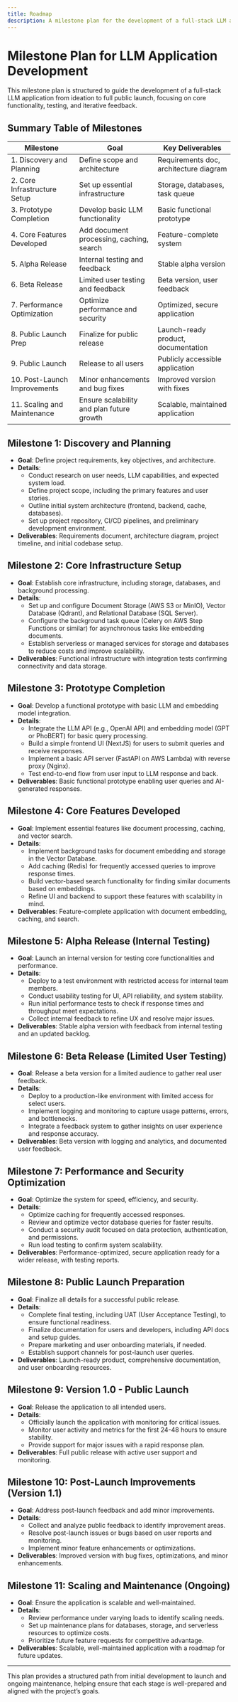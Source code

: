 ```yaml
---
title: Roadmap
description: A milestone plan for the development of a full-stack LLM application, from ideation to public launch.
---
```

# Milestone Plan for LLM Application Development

This milestone plan is structured to guide the development of a full-stack LLM application from ideation to full public launch, focusing on core functionality, testing, and iterative feedback.

## Summary Table of Milestones

| Milestone                    | Goal                                      | Key Deliverables                       |
| ---------------------------- | ----------------------------------------- | -------------------------------------- |
| 1. Discovery and Planning    | Define scope and architecture             | Requirements doc, architecture diagram |
| 2. Core Infrastructure Setup | Set up essential infrastructure           | Storage, databases, task queue         |
| 3. Prototype Completion      | Develop basic LLM functionality           | Basic functional prototype             |
| 4. Core Features Developed   | Add document processing, caching, search  | Feature-complete system                |
| 5. Alpha Release             | Internal testing and feedback             | Stable alpha version                   |
| 6. Beta Release              | Limited user testing and feedback         | Beta version, user feedback            |
| 7. Performance Optimization  | Optimize performance and security         | Optimized, secure application          |
| 8. Public Launch Prep        | Finalize for public release               | Launch-ready product, documentation    |
| 9. Public Launch             | Release to all users                      | Publicly accessible application        |
| 10. Post-Launch Improvements | Minor enhancements and bug fixes          | Improved version with fixes            |
| 11. Scaling and Maintenance  | Ensure scalability and plan future growth | Scalable, maintained application       |

## Milestone 1: Discovery and Planning

- **Goal**: Define project requirements, key objectives, and architecture.
- **Details**:
  - Conduct research on user needs, LLM capabilities, and expected system load.
  - Define project scope, including the primary features and user stories.
  - Outline initial system architecture (frontend, backend, cache, databases).
  - Set up project repository, CI/CD pipelines, and preliminary development environment.
- **Deliverables**: Requirements document, architecture diagram, project timeline, and initial codebase setup.

## Milestone 2: Core Infrastructure Setup

- **Goal**: Establish core infrastructure, including storage, databases, and background processing.
- **Details**:
  - Set up and configure Document Storage (AWS S3 or MinIO), Vector Database (Qdrant), and Relational Database (SQL Server).
  - Configure the background task queue (Celery on AWS Step Functions or similar) for asynchronous tasks like embedding documents.
  - Establish serverless or managed services for storage and databases to reduce costs and improve scalability.
- **Deliverables**: Functional infrastructure with integration tests confirming connectivity and data storage.

## Milestone 3: Prototype Completion

- **Goal**: Develop a functional prototype with basic LLM and embedding model integration.
- **Details**:
  - Integrate the LLM API (e.g., OpenAI API) and embedding model (GPT or PhoBERT) for basic query processing.
  - Build a simple frontend UI (NextJS) for users to submit queries and receive responses.
  - Implement a basic API server (FastAPI on AWS Lambda) with reverse proxy (Nginx).
  - Test end-to-end flow from user input to LLM response and back.
- **Deliverables**: Basic functional prototype enabling user queries and AI-generated responses.

## Milestone 4: Core Features Developed

- **Goal**: Implement essential features like document processing, caching, and vector search.
- **Details**:
  - Implement background tasks for document embedding and storage in the Vector Database.
  - Add caching (Redis) for frequently accessed queries to improve response times.
  - Build vector-based search functionality for finding similar documents based on embeddings.
  - Refine UI and backend to support these features with scalability in mind.
- **Deliverables**: Feature-complete application with document embedding, caching, and search.

## Milestone 5: Alpha Release (Internal Testing)

- **Goal**: Launch an internal version for testing core functionalities and performance.
- **Details**:
  - Deploy to a test environment with restricted access for internal team members.
  - Conduct usability testing for UI, API reliability, and system stability.
  - Run initial performance tests to check if response times and throughput meet expectations.
  - Collect internal feedback to refine UX and resolve major issues.
- **Deliverables**: Stable alpha version with feedback from internal testing and an updated backlog.

## Milestone 6: Beta Release (Limited User Testing)

- **Goal**: Release a beta version for a limited audience to gather real user feedback.
- **Details**:
  - Deploy to a production-like environment with limited access for select users.
  - Implement logging and monitoring to capture usage patterns, errors, and bottlenecks.
  - Integrate a feedback system to gather insights on user experience and response accuracy.
- **Deliverables**: Beta version with logging and analytics, and documented user feedback.

## Milestone 7: Performance and Security Optimization

- **Goal**: Optimize the system for speed, efficiency, and security.
- **Details**:
  - Optimize caching for frequently accessed responses.
  - Review and optimize vector database queries for faster results.
  - Conduct a security audit focused on data protection, authentication, and permissions.
  - Run load testing to confirm system scalability.
- **Deliverables**: Performance-optimized, secure application ready for a wider release, with testing reports.

## Milestone 8: Public Launch Preparation

- **Goal**: Finalize all details for a successful public release.
- **Details**:
  - Complete final testing, including UAT (User Acceptance Testing), to ensure functional readiness.
  - Finalize documentation for users and developers, including API docs and setup guides.
  - Prepare marketing and user onboarding materials, if needed.
  - Establish support channels for post-launch user queries.
- **Deliverables**: Launch-ready product, comprehensive documentation, and user onboarding resources.

## Milestone 9: Version 1.0 - Public Launch

- **Goal**: Release the application to all intended users.
- **Details**:
  - Officially launch the application with monitoring for critical issues.
  - Monitor user activity and metrics for the first 24-48 hours to ensure stability.
  - Provide support for major issues with a rapid response plan.
- **Deliverables**: Full public release with active user support and monitoring.

## Milestone 10: Post-Launch Improvements (Version 1.1)

- **Goal**: Address post-launch feedback and add minor improvements.
- **Details**:
  - Collect and analyze public feedback to identify improvement areas.
  - Resolve post-launch issues or bugs based on user reports and monitoring.
  - Implement minor feature enhancements or optimizations.
- **Deliverables**: Improved version with bug fixes, optimizations, and minor enhancements.

## Milestone 11: Scaling and Maintenance (Ongoing)

- **Goal**: Ensure the application is scalable and well-maintained.
- **Details**:
  - Review performance under varying loads to identify scaling needs.
  - Set up maintenance plans for databases, storage, and serverless resources to optimize costs.
  - Prioritize future feature requests for competitive advantage.
- **Deliverables**: Scalable, well-maintained application with a roadmap for future updates.

---

This plan provides a structured path from initial development to launch and ongoing maintenance, helping ensure that each stage is well-prepared and aligned with the project’s goals.

